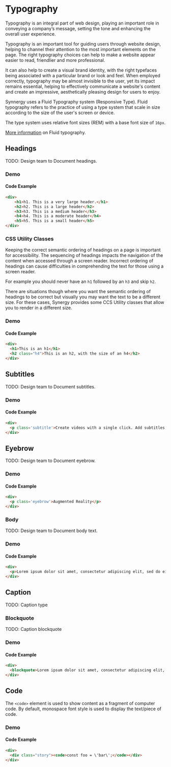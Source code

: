
<Meta title="Synergy Design System/Typography"/>

# Typography

Typography is an integral part of web design, playing an important role in conveying a company’s message, setting the tone and enhancing the overall user experience. 

Typography is an important tool for guiding users through website design, helping to channel their attention to the most important elements on the page. The right typography choices can help to make a website appear easier to read, friendlier and more professional. 

It can also help to create a visual brand identity, with the right typefaces being associated with a particular brand or look and feel. When employed correctly, typography may be almost invisible to the user, yet its impact remains essential, helping to effectively communicate a website's content and create an impressive, aesthetically pleasing design for users to enjoy.

Synnergy uses a Fluid Typography system (Responsive Type). Fluid typography refers to the practice of using a type system that scale in size according to the size of the user's screen or device. 

The type system uses relative font sizes (REM) with a base font size of `16px`.

[More information](https://utopia.fyi/blog/designing-with-fluid-type-scales) on Fluid typography.

## Headings

TODO: Design team to Document headings.

### Demo
<Story of={TypographyStories.Headings}/>

#### Code Example
```html
<div>
    <h1>h1. This is a very large header.</h1>
    <h2>h2. This is a large header</h2>
    <h3>h3. This is a medium header</h3>
    <h4>h4. This is a moderate header</h4>
    <h5>h5. This is a small header</h5>
</div>
```

### CSS Utility Classes

Keeping the correct semantic ordering of headings on a page is important for accessibility. The sequencing of headings impacts the navigation of the content when accessed through a screen reader. Incorrect ordering of headings can cause difficulties in comprehending the text for those using a screen reader.

For example you should never have an `h1` followed by an `h3` and skip `h2`.

There are situations though where you want the semantic ordering of headings to be correct but visually you may want the text to be a different size. For these cases, Synergy provides some CCS Utility classes that allow you to render in a different size.

### Demo
<Story of={TypographyStories.CSSUtility}/>

#### Code Example
```html
<div>
  <h1>This is an h1</h1>
  <h2 class="h4">This is an h2, with the size of an h4</h2>
</div>
```

## Subtitles

TODO: Design team to Document subtitles.

### Demo
<Story of={TypographyStories.Subtitle}/>

#### Code Example
```html
<div>
  <p class='subtitle'>Create videos with a single click. Add subtitles, transcript audio and more.</p>
</div>
```

## Eyebrow

TODO: Design team to Document eyebrow.

### Demo
<Story of={TypographyStories.Eyebrow}/>

#### Code Example
```html
<div>
  <p class='eyebrow'>Augmented Reality</p>
</div>
```

### Body

TODO: Design team to Document body text.

### Demo
<Story of={TypographyStories.Body}/>

#### Code Example
```html
<div>
  <p>Lorem ipsum dolor sit amet, consectetur adipiscing elit, sed do eiusmod tempor incididunt ut labore et dolore magna aliqua. Ut enim ad minim veniam, quis nostrud exercitation ullamco laboris nisi ut aliquip ex ea commodo consequat. Duis aute irure dolor in reprehenderit in voluptate velit esse cillum dolore eu fugiat nulla pariatur. Excepteur sint occaecat cupidatat non proident, sunt in culpa qui officia deserunt mollit anim id est laborum.</p>
</div>
```

## Caption

TODO: Caption type

<Story of={TypographyStories.Caption}/>

### Blockquote

TODO: Caption blockquote

### Demo
<Story of={TypographyStories.Blockquote}/>

#### Code Example
```html
<div>
  <blockquote>Lorem ipsum dolor sit amet, consectetur adipiscing elit, sed do eiusmod tempor incididunt ut labore et dolore magna aliqua. Ut enim ad minim veniam, quis nostrud exercitation ullamco laboris nisi ut aliquip ex ea commodo consequat. Duis aute irure dolor in reprehenderit in voluptate velit esse cillum dolore eu fugiat nulla pariatur. Excepteur sint occaecat cupidatat non proident, sunt in culpa qui officia deserunt mollit anim id est laborum.</blockquote>
</div>
```

## Code

The `<code>` element is used to show content as a fragment of computer code. By default, monospace font style is used to display the text/piece of code.

### Demo
<Story of={TypographyStories.Code}/>

#### Code Example
```html
<div>
  <div class="story"><code>const foo = \'bar\';</code></div>
</div>
```